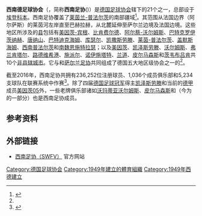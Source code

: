 {{noteTA|G1=足球|G2=德甲|G3=德乙|G4=uefa|G5=德国地名|G6=Landkreis}}
{{Infobox Organization
|name         = 西南德足球协会
|original_name    = {{lang|de|Südwestdeutscher Fußballverband}}
|image        = Logo Südwestdeutscher Fußballverband.png
|image_border =
|size         = 100
|caption      = 
|abbreviation = 西南足协({{lang|de|SWFV}})
|motto        = 
|formation    = 1949年7月23日
|type         = 足球协会
|headquarters = {{flag|Rhineland-Palatinate}}[[埃登科本|埃登科本]]
|location     = 
|coords       = 
|membership   = 236,252人 <small>（2016年）</small>
|leader_title = [[主席|主席]]
|leader_name  = 汉斯-迪特·德雷维茨
|parent_organization = {{link-de|西南足球地区协会|Fußball-Regional-Verband Südwest}}
|website      = [http://www.swfv.de www.swfv.de]
}}
'''西南德足球协会'''（{{lang-de|'''Südwestdeutscher Fußballverband'''}}，简称'''西南足协'''({{lang|de|'''SWFV'''}})）是[[德国足球协会|德国足球协会]]辖下的21个{{link-de|德国足协地区及州级协会列表|Liste der Regional- und Landesverbände des Deutschen Fußball-Bundes|州级协会}}之一，总部设于[[埃登科本|埃登科本]]。西南足协覆盖了[[莱茵兰-普法尔茨|莱茵兰-普法尔茨]]的南部疆域<ref name="Regional" >{{cite web |url=http://www.dfb.de/en/about-dfb/regional-associations/ |title=Regional Associations |publisher=Deutscher Fussball-Bund |access-date=2015-10-05 |archive-date=2015-09-25 |archive-url=https://web.archive.org/web/20150925174930/http://www.dfb.de/en/about-dfb/regional-associations/ |dead-url=no }}</ref>。其范围从法国边界（阿尔萨斯）的莱茵河左岸直至巴赫拉赫，从{{link-de|松林山|Soonwald}}北麓延伸至萨尔兰边境及法国边境。这些地区所涉及的[[县_(德国)|县]]包括有[[美因茨-宾根县|美因茨-宾根]]、[[比肯费尔德县|比肯费尔德]]、[[阿尔蔡-沃尔姆斯县|阿尔蔡-沃尔姆斯]]、[[巴特克罗伊茨纳赫县|巴特克罗伊茨纳赫]]、[[唐纳山县|唐纳山]]、[[巴特迪克海姆县|巴特迪克海姆]]、[[库瑟尔县|库瑟尔]]、[[凯撒斯劳滕县|凯撒斯劳滕]]、[[莱茵-普法尔茨县|莱茵-普法尔茨]]、[[盖默斯海姆县|盖默斯海姆]]、[[西南普法尔茨县|西南普法尔茨]]和[[南魏恩施特拉瑟县|南魏恩施特拉瑟]]；以及[[美因茨|美因茨]]、[[凯泽斯劳滕|凯泽斯劳滕]]、[[沃尔姆斯|沃尔姆斯]]、[[弗兰肯塔尔|弗兰肯塔尔]]、[[路德维希港|路德维希港]]、[[施派尔|施派尔]]、[[葡萄酒之路旁诺伊施塔特|诺伊施塔特]]、[[兰道|兰道]]、[[皮尔马森斯|皮尔马森斯]]和[[茨韦布吕肯|茨韦布吕肯]]共10个[[非县辖城市|非县辖城市]]。它与{{link-de|莱茵兰足球协会|Fußballverband Rheinland|莱茵兰足协}}和[[萨尔兰足球协会|萨尔兰足协]]共同组成了德国五大地区级协会之一的{{link-de|西南足球地区协会|Fußball-Regional-Verband Südwest}}<ref name="Regional" />。

截至2016年，西南足协共拥有236,252位注册球员、1,036个成员俱乐部和5,234支球队在联赛系统中作赛<ref>{{cite web |url=http://www.dfb.de/fileadmin/_dfbdam/113011-Mitgliederstatistik_2016.pdf |title=Mitglieder-Statistik 2016 |publisher=Deutscher Fussball-Bund |access-date=2016-08-31 |archive-date=2016-08-07 |archive-url=https://web.archive.org/web/20160807024836/http://www.dfb.de/fileadmin/_dfbdam/113011-Mitgliederstatistik_2016.pdf |dead-url=no }}</ref>。除了四届[[德国足球冠军|德国足球冠军]]得主[[凯泽斯劳滕足球俱乐部|凯泽斯劳滕]]和当前的[[德甲|德甲]]成员[[美因茨05|美因茨05]]外，一些老牌俱乐部诸如[[沃玛蒂亚沃尔姆斯|沃玛蒂亚沃尔姆斯]]、[[皮尔马森斯足球俱乐部|皮尔马森斯]]和{{link-de|路德维希港凤凰|SV Phönix Ludwigshafen}}（今为{{link-de|路德维希港西南|Südwest Ludwigshafen|路德维希港西南体育俱乐部}}的一部分）也是西南足协成员。

==参考资料==
{{reflist}}

== 外部链接 ==
* [http://www.swfv.de 西南足协（SWFV）] {{Wayback|url=http://www.swfv.de/ |date=20210309145758 }}官方网站

[[Category:德国足球协会|Category:德国足球协会]]
[[Category:1949年建立的體育組織|Category:1949年建立的體育組織]]
[[Category:1949年西德建立|Category:1949年西德建立]]